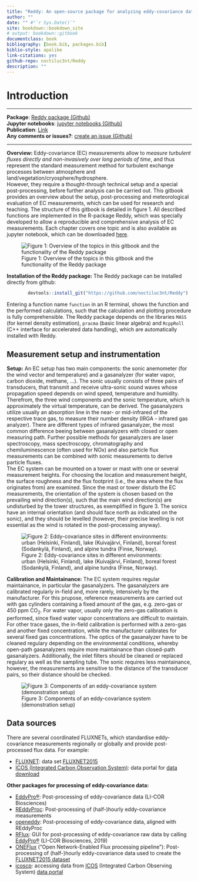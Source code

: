 ```yaml
--- 
title: "Reddy: An open-source package for analyzing eddy-covariance data"
author: ""
date: "" #"`r Sys.Date()`"
site: bookdown::bookdown_site
# output: bookdown::gitbook
documentclass: book
bibliography: [book.bib, packages.bib]
biblio-style: apalike
link-citations: yes
github-repo: noctiluc3nt/Reddy
description: ""
---
```



# Introduction

<hr>
**Package**: <a href="https://github.com/noctiluc3nt/Reddy">Reddy package (Github)</a> <br> 
**Jupyter notebooks**: <a href="https://github.com/noctiluc3nt/ec_analyze/tree/main/notebooks">jupyter notebooks (Github)</a><br>
**Publication**: <a href="https://link.springer.com/article/10.1007/s10546-024-00879-5">Link</a><br>
**Any comments or issues?**: <a href="https://github.com/noctiluc3nt/ec_analyze/issues">create an issue (Github)</a>

<hr>

**Overview:** Eddy-covariance (EC) measurements allow to *measure turbulent fluxes directly and non-invasively over long periods of time*, and thus represent the standard measurement method for turbulent exchange processes between atmosphere and land/vegetation/cryosphere/hydrosphere. 
<br>
However, they require a thought-through technical setup and a special post-processing, before further analysis can be carried out. 
This gitbook provides an overview about the setup, post-processing and meteorological evaluation of EC measurements, which can be used for research and teaching. The structure of this gitbook is detailed in figure 1. All described functions are implemented in the R-package Reddy, which was specially developed to allow a reproducible and comprehensive analysis of EC measurements.
Each chapter covers one topic and is also available as jupyter notebook, which can be downloaded  <a href="https://github.com/noctiluc3nt/ec_analyze/tree/main/notebooks">here</a>. 

![Figure 1: Overview of the topics in this gitbook and the functionality of the Reddy package](./figures/schema/schema.png)


**Installation of the Reddy package:** The Reddy package can be installed directly from github:
```R
        devtools::install_git("https://github.com/noctiluc3nt/Reddy")
```
Entering a function name `function` in an R terminal, shows the function and the performed calculations, such that the calculation and plotting procedure is fully comprehensible.
The Reddy package depends on the libraries `MASS` (for kernel density estimation), `pracma` (basic linear algebra) and `RcppRoll` (C++ interface for accelerated data handling), which are automatically installed with Reddy.

## Measurement setup and instrumentation

**Setup:**
An EC setup has two main components: the sonic anemometer (for the wind vector and temperature) and a gasanalyzer (for water vapor, carbon dioxide, methane, ...). 
The sonic usually consists of three pairs of transducers, that transmit and receive ultra-sonic sound waves whose propagation speed depends on wind speed, temperature and humidity. Therefrom, the three wind components and the sonic temperature, which is approximately the virtual temperature, can be derived.
The gasanalyzers utilize usually an absorption line in the near- or mid-infrared of the respective trace gas, to measure their number density (IRGA - infrared gas analyzer). There are different types of infrared gasanalyzer, the most common difference beeing between gasanalyzers with closed or open measuring path.
Further possible methods for gasanalyzers are laser spectroscopy, mass spectroscopy, chromatography and chemiluminescence (often used for NOx) and also particle flux measurements can be combined with sonic measurements to derive particle fluxes. <br>
The EC system can be mounted on a tower or mast with one or several measurement heights. For choosing the location and measurement height, the surface roughness and the flux footprint (i.e., the area where the flux originates from) are examined. Since the mast or tower disturb the EC measurements, the orientation of the system is chosen based on the prevailing wind direction(s), such that the main wind direction(s) are undisturbed by the tower structures, as exemplified in figure 3. 
The sonics have an internal orientation (and should face north as indicated on the sonic), and they should be levelled (however, their precise levelling is not essential as the wind is rotated in the post-processing anyway).

![Figure 2: Eddy-covariance sites in different environments:  urban (Helsinki, Finland), lake (Kuivajärvi, Finland), boreal forest (Sodankylä, Finland), and alpine tundra (Finse, Norway).](./figures/setup/ec_sites4.png)

**Calibration and Maintainance:**
The EC system requires regular maintainance, in particular the gasanalyzers. The gasanalyzers are calibrated regularly in-field and, more rarely, intensively by the manufacturer. For this prupose, reference measurements are carried out with gas cylinders containing a fixed amount of the gas, e.g. zero-gas or 450 ppm CO$_2$. For water vapor, usually only the zero-gas calibration is performed, since fixed water vapor concentrations are difficult to maintain. For other trace gases, the in-field calibration is performed with a zero-gas and another fixed concentration, while the manufacturer calibrates for several fixed gas concentrations.
The optics of the gasanalyzer have to be cleaned regulary depending on the environmental conditions, whereby open-path gasanalyzers require more maintainance than closed-path gasanalyzers.
Additionally, the inlet filters should be cleaned or replaced regulary as well as the sampling tube. The sonic requires less maintainance, however, the measurements are sensitive to the distance of the transducer pairs, so their distance should be checked. 

![Figure 3: Components of an eddy-covariance system (demonstration setup)](./figures/setup/ec-setup-all-labelled_upscaled.png)

## Data sources
There are several coordinated FLUXNETs, which standardise eddy-covariance measurements regionally or globally and provide post-processed flux data. For example:<br>

- <a href="https://fluxnet.org">FLUXNET</a>:  data set <a href="https://fluxnet.org/data/fluxnet2015-dataset/">  FLUXNET2015</a>
- <a href="https://www.icos-cp.eu/">ICOS (Integrated Carbon Observation System)</a>: data portal for <a href="https://data.icos-cp.eu/portal/#%7B%22filterCategories%22:%7B%22project%22:%5B%22icos%22%5D,%22level%22:%5B1,2%5D,%22stationclass%22:%5B%22ICOS%22%5D%7D%7D">data download</a>


<!--
## Other micrometeorological measurement methods
 chamber flux measurements, drones, fods, lidar, scintilometer-->


**Other packages for processing of eddy-covariance data:** <br>

- [EddyPro®](https://github.com/LI-COR-Environmental/eddypro-engine): Post-processing of eddy-covariance data (LI-COR Biosciences)
- [REddyProc](https://cran.r-project.org/web/packages/REddyProc/index.html): Post-processing of (half-)hourly eddy-covariance measurements
- [openeddy](https://github.com/lsigut/openeddy): Post-processing of eddy-covariance data, aligned with REddyProc
- [RFlux](https://github.com/domvit81/RFlux/): GUI for post-processing of eddy-covariance raw data by calling [EddyPro®](https://github.com/LI-COR-Environmental/eddypro-engine) (LI-COR Biosciences, 2019)
- [ONEFlux](https://github.com/fluxnet/ONEFlux) ("Open Network-Enabled Flux processing pipeline"): Post-processing of (half-)hourly eddy-covariance data used to create the [FLUXNET2015 dataset](https://fluxnet.org/data/fluxnet2015-dataset/)
- [icoscp](https://pypi.org/project/icoscp/): accessing data from [ICOS](https://www.icos-cp.eu/) (Integrated Carbon Observing System) [data portal](https://data.icos-cp.eu/portal/#%7B%22filterCategories%22:%7B%22project%22:%5B%22icos%22%5D,%22level%22:%5B1,2%5D,%22stationclass%22:%5B%22ICOS%22%5D%7D%7D)